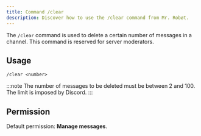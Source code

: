 ```yaml
---
title: Command /clear
description: Discover how to use the /clear command from Mr. Robøt.
---
```


The `/clear` command is used to delete a certain number of messages in a channel.
This command is reserved for server moderators.

## Usage

```
/clear <number>
```

:::note
The number of messages to be deleted must be between 2 and 100. The limit is imposed by Discord.
:::

## Permission

Default permission: **Manage messages**.